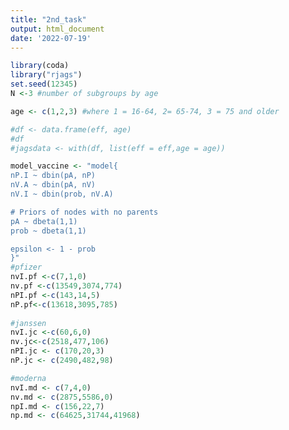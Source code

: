 ```yaml
---
title: "2nd_task"
output: html_document
date: '2022-07-19'
---
```


```r
library(coda)
library("rjags")
set.seed(12345)
N <-3 #number of subgroups by age 

age <- c(1,2,3) #where 1 = 16-64, 2= 65-74, 3 = 75 and older

#df <- data.frame(eff, age)
#df
#jagsdata <- with(df, list(eff = eff,age = age))

model_vaccine <- "model{
nP.I ~ dbin(pA, nP)         
nV.A ~ dbin(pA, nV) 
nV.I ~ dbin(prob, nV.A)     

# Priors of nodes with no parents 
pA ~ dbeta(1,1) 
prob ~ dbeta(1,1) 

epsilon <- 1 - prob         
}"
#pfizer
nvI.pf <-c(7,1,0)  
nv.pf <-c(13549,3074,774)
nPI.pf <-c(143,14,5)
nP.pf<-c(13618,3095,785)
 
#janssen
nvI.jc <-c(60,6,0)
nv.jc<-c(2518,477,106)
nPI.jc <- c(170,20,3)
nP.jc <- c(2490,482,98)

#moderna
nvI.md <- c(7,4,0)
nv.md <- c(2875,5586,0)
npI.md <- c(156,22,7)
np.md <- c(64625,31744,41968)
```






